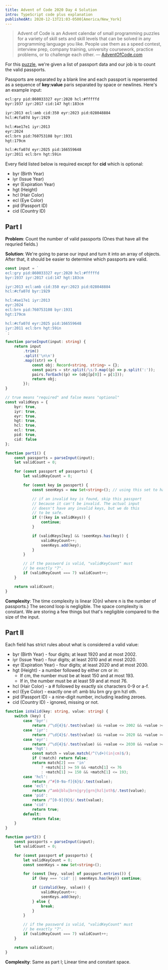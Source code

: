 ```yaml
---
title: Advent of Code 2020 Day 4 Solution
intro: TypeScript code plus explanation
publishedAt: 2020-12-13T21:03-0500[America/New_York]
---
```


> Advent of Code is an Advent calendar of small programming puzzles for a
> variety of skill sets and skill levels that can be solved in any programming
> language you like. People use them as a speed contest, interview prep,
> company training, university coursework, practice problems, or to challenge
> each other. &mdash; [AdventOfCode.com](https://adventofcode.com/2020/about)

For this [puzzle](https://adventofcode.com/2020/day/4), we're given a list of
passport data and our job is to count the valid passports.

Passports are separated by a blank line and each passport is repersented as a
sequence of **key:value** paris separated by space or newlines. Here's an
example input:

```txt nonumber
ecl:gry pid:860033327 eyr:2020 hcl:#fffffd
byr:1937 iyr:2017 cid:147 hgt:183cm

iyr:2013 ecl:amb cid:350 eyr:2023 pid:028048884
hcl:#cfa07d byr:1929

hcl:#ae17e1 iyr:2013
eyr:2024
ecl:brn pid:760753108 byr:1931
hgt:179cm

hcl:#cfa07d eyr:2025 pid:166559648
iyr:2011 ecl:brn hgt:59in
```

Every field listed below is required except for **cid** which is optional:

- byr (Birth Year)
- iyr (Issue Year)
- eyr (Expiration Year)
- hgt (Height)
- hcl (Hair Color)
- ecl (Eye Color)
- pid (Passport ID)
- cid (Country ID)

## Part I

**Problem**: Count the number of valid passports (Ones that have all the
requried fields.)

**Solution**: We're going to parse our input and turn it into an array of
objects. After that, it should be easier to determine which passports are
valid.

```ts
const input = `
ecl:gry pid:860033327 eyr:2020 hcl:#fffffd
byr:1937 iyr:2017 cid:147 hgt:183cm

iyr:2013 ecl:amb cid:350 eyr:2023 pid:028048884
hcl:#cfa07d byr:1929

hcl:#ae17e1 iyr:2013
eyr:2024
ecl:brn pid:760753108 byr:1931
hgt:179cm

hcl:#cfa07d eyr:2025 pid:166559648
iyr:2011 ecl:brn hgt:59in
`;

function parseInput(input: string) {
	return input
		.trim()
		.split('\n\n')
		.map((str) => {
			const obj: Record<string, string> = {};
			const pairs = str.split(/\s/).map((p) => p.split(':'));
			pairs.forEach((p) => (obj[p[0]] = p[1]));
			return obj;
		});
}

// true means "required" and false means "optional"
const validKeys = {
	byr: true,
	iyr: true,
	eyr: true,
	hgt: true,
	hcl: true,
	ecl: true,
	pid: true,
	cid: false
};

function part1() {
	const passports = parseInput(input);
	let validCount = 0;

	for (const passport of passports) {
		let validKeyCount = 0;

		for (const key in passport) {
			const seenKeys = new Set<string>(); // using this set to handle duplicate keys

			// if an invalid key is found, skip this passport
			// because it can't be invalid. The actual input
			// doesn't have any invalid keys, but we do this
			// to be safe.
			if (!(key in validKeys)) {
				continue;
			}

			if (validKeys[key] && !seenKeys.has(key)) {
				validKeyCount++;
				seenKeys.add(key);
			}
		}

		// if the password is valid, "validKeyCount" must
		// be exactly "7".
		if (validKeyCount === 7) validCount++;
	}

	return validCount;
}
```

**Complexity**: The time complexity is linear (O(n) where n is the number of
passports.) The second loop is negligible. The space complexity is constant.
We are storing a few things but that's negligible compared to the size of the
input.

## Part II

Each field has strict rules about what is considered a valid value:

- byr (Birth Year) - four digits; at least 1920 and at most 2002.
- iyr (Issue Year) - four digits; at least 2010 and at most 2020.
- eyr (Expiration Year) - four digits; at least 2020 and at most 2030.
- hgt (Height) - a number followed by either cm or in:
  - If cm, the number must be at least 150 and at most 193.
  - If in, the number must be at least 59 and at most 76.
- hcl (Hair Color) - a # followed by exactly six characters 0-9 or a-f.
- ecl (Eye Color) - exactly one of: amb blu brn gry grn hzl oth.
- pid (Passport ID) - a nine-digit number, including leading zeroes.
- cid (Country ID) - ignored, missing or not.

```ts
function isValid(key: string, value: string) {
	switch (key) {
		case 'byr':
			return /^\d{4}$/.test(value) && +value <= 2002 && +value >= 1920;
		case 'iyr':
			return /^\d{4}$/.test(value) && +value <= 2020 && +value >= 2010;
		case 'eyr':
			return /^\d{4}$/.test(value) && +value <= 2030 && +value >= 2020;
		case 'hgt':
			const match = value.match(/^(\d+)(in|cm)$/);
			if (!match) return false;
			return match[2] === 'in'
				? +match[1] >= 59 && +match[1] <= 76
				: +match[1] >= 150 && +match[1] <= 193;
		case 'hcl':
			return /^#[0-9a-f]{6}$/.test(value);
		case 'ecl':
			return /^amb|blu|brn|gry|grn|hzl|oth$/.test(value);
		case 'pid':
			return /^[0-9]{9}$/.test(value);
		case 'cid':
			return true;
		default:
			return false;
	}
}

function part2() {
	const passports = parseInput(input);
	let validCount = 0;

	for (const passport of passports) {
		let validKeyCount = 0;
		const seenKeys = new Set<string>();

		for (const [key, value] of passport.entries()) {
			if (key === 'cid' || seenKeys.has(key)) continue;

			if (isValid(key, value)) {
				validKeyCount++;
				seenKeys.add(key);
			} else {
				break;
			}
		}

		// if the password is valid, "validKeyCount" must
		// be exactly "7".
		if (validKeyCount === 7) validCount++;
	}

	return validCount;
}
```

**Complexity**: Same as part I; Linear time and constant space.
